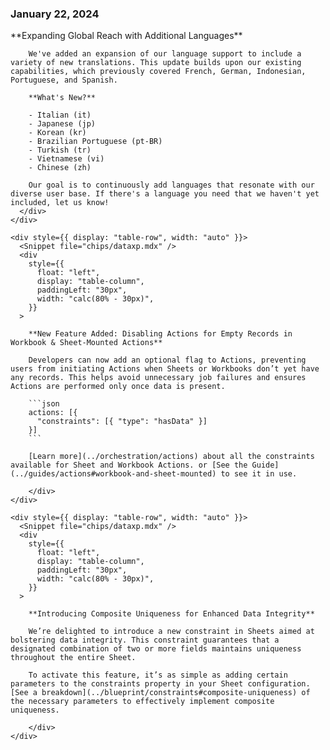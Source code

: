 ### January 22, 2024

<div style={{ display: "table", width: "auto" }}>

   <div style={{ display: "table-row", width: "auto" }}>
      <Snippet file="chips/spaces.mdx" />
      <div
        style={{
          float: "left",
          display: "table-column",
          paddingLeft: "30px",
          width: "calc(80% - 30px)",
        }}
      >
        **Expanding Global Reach with Additional Languages**

        We've added an expansion of our language support to include a variety of new translations. This update builds upon our existing capabilities, which previously covered French, German, Indonesian, Portuguese, and Spanish.

        **What's New?**

        - Italian (it)
        - Japanese (jp)
        - Korean (kr)
        - Brazilian Portuguese (pt-BR)
        - Turkish (tr)
        - Vietnamese (vi)
        - Chinese (zh)

        Our goal is to continuously add languages that resonate with our diverse user base. If there's a language you need that we haven't yet included, let us know!
      </div>
    </div>

    <div style={{ display: "table-row", width: "auto" }}>
      <Snippet file="chips/dataxp.mdx" />
      <div
        style={{
          float: "left",
          display: "table-column",
          paddingLeft: "30px",
          width: "calc(80% - 30px)",
        }}
      >

        **New Feature Added: Disabling Actions for Empty Records in Workbook & Sheet-Mounted Actions**

        Developers can now add an optional flag to Actions, preventing users from initiating Actions when Sheets or Workbooks don’t yet have any records. This helps avoid unnecessary job failures and ensures Actions are performed only once data is present.

        ```json
        actions: [{
          "constraints": [{ "type": "hasData" }]
        }]
        ```

        [Learn more](../orchestration/actions) about all the constraints available for Sheet and Workbook Actions. or [See the Guide](../guides/actions#workbook-and-sheet-mounted) to see it in use.

        </div>
    </div>

    <div style={{ display: "table-row", width: "auto" }}>
      <Snippet file="chips/dataxp.mdx" />
      <div
        style={{
          float: "left",
          display: "table-column",
          paddingLeft: "30px",
          width: "calc(80% - 30px)",
        }}
      >

        **Introducing Composite Uniqueness for Enhanced Data Integrity**

        We’re delighted to introduce a new constraint in Sheets aimed at bolstering data integrity. This constraint guarantees that a designated combination of two or more fields maintains uniqueness throughout the entire Sheet.

        To activate this feature, it’s as simple as adding certain parameters to the constraints property in your Sheet configuration. [See a breakdown](../blueprint/constraints#composite-uniqueness) of the necessary parameters to effectively implement composite uniqueness.

        </div>
    </div>

  </div>
